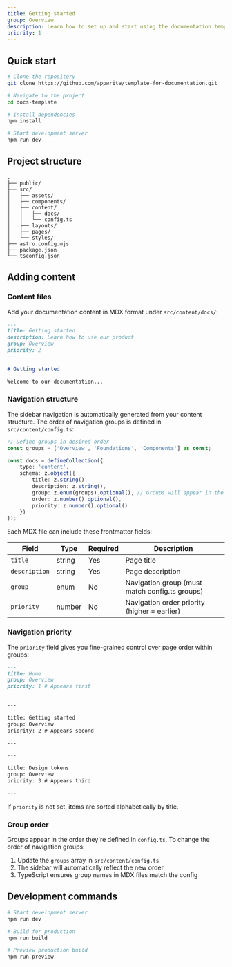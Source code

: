 ```yaml
---
title: Getting started
group: Overview
description: Learn how to set up and start using the documentation template.
priority: 1
---
```


## Quick start

```bash
# Clone the repository
git clone https://github.com/appwrite/template-for-documentation.git

# Navigate to the project
cd docs-template

# Install dependencies
npm install

# Start development server
npm run dev
```

## Project structure

```
.
├── public/
├── src/
│   ├── assets/
│   ├── components/
│   ├── content/
│   │   ├── docs/
│   │   └── config.ts
│   ├── layouts/
│   ├── pages/
│   └── styles/
├── astro.config.mjs
├── package.json
└── tsconfig.json
```

## Adding content

### Content files

Add your documentation content in MDX format under `src/content/docs/`:

```md
---
title: Getting started
description: Learn how to use our product
group: Overview
priority: 2
---

# Getting started

Welcome to our documentation...
```

### Navigation structure

The sidebar navigation is automatically generated from your content structure. The order of navigation groups is defined in `src/content/config.ts`:

```typescript
// Define groups in desired order
const groups = ['Overview', 'Foundations', 'Components'] as const;

const docs = defineCollection({
	type: 'content',
	schema: z.object({
		title: z.string(),
		description: z.string(),
		group: z.enum(groups).optional(), // Groups will appear in the order defined above
		order: z.number().optional(),
		priority: z.number().optional()
	})
});
```

Each MDX file can include these frontmatter fields:

| Field         | Type   | Required | Description                                    |
| ------------- | ------ | -------- | ---------------------------------------------- |
| `title`       | string | Yes      | Page title                                     |
| `description` | string | Yes      | Page description                               |
| `group`       | enum   | No       | Navigation group (must match config.ts groups) |
| `priority`    | number | No       | Navigation order priority (higher = earlier)   |

### Navigation priority

The `priority` field gives you fine-grained control over page order within groups:

```md
---
title: Home
group: Overview
priority: 1 # Appears first
---

---

title: Getting started
group: Overview
priority: 2 # Appears second

---

---

title: Design tokens
group: Overview
priority: 3 # Appears third

---
```

If `priority` is not set, items are sorted alphabetically by title.

### Group order

Groups appear in the order they're defined in `config.ts`. To change the order of navigation groups:

1. Update the `groups` array in `src/content/config.ts`
2. The sidebar will automatically reflect the new order
3. TypeScript ensures group names in MDX files match the config

## Development commands

```bash
# Start development server
npm run dev

# Build for production
npm run build

# Preview production build
npm run preview
```
